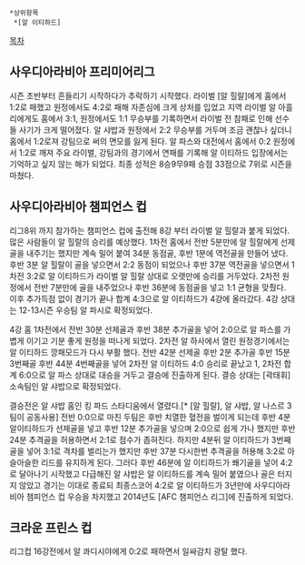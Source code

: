  *상위항목
  *[알 이티하드]

[[목차]]
== 사우디아라비아 프리미어리그 ==
시즌 초반부터 흔들리기 시작하다가 추락하기 시작했다. 라이벌 [알 힐랄]에게 홈에서 1:2로 패했고 원정에서도 4:2로 패해 자존심에 크게 상처를 입었고 지역 라이벌 알 아흘리에게도 홈에서 3:1, 원정에서도 1:1 무승부를 기록하면서 라이벌 전 참패로 인해 선수들 사기가 크게 떨어졌다. 알 샤밥과 원정에서 2:2 무승부를 거두며 조금 괜찮나 싶더니 홈에서 1:2로져 강팀으로 써의 면모를 잃게 된다. 알 파스와 대전에서 홈에서 0:2 원정에서 1:2로 깨져 주요 라이벌, 강팀과의 경기에서 연패를 기록해 알 이티하드 입장에서는 기억하고 싶지 않는 해가 되었다. 최종 성적은 8승9무9패 승점 33점으로 7위로 시즌을 마쳤다.

== 사우디아라비아 챔피언스 컵 ==
리그8위 까지 참가하는 챔피언스 컵에 출전해 8강 부터 라이벌 알 힐랄과 붙게 되었다. 많은 사람들이 알 힐랄의 승리를 예상했다. 1차전 홈에서 전반 5분만에 알 힐랄에게 선제골을 내주기는 했지만 계속 밀어 붙여 34분 동점골, 후반 1분에 역전골을 만들어 냈다. 후반 3분 알 힐랄이 골을 넣으면서 2:2 동점이 되었으나 후반 37분 역전골을 넣으면서 1차전 3:2로 알 이티하드가 라이벌 알 힐랄 상대로 오랫만에 승리를 거두었다. 2차전 원정에서 전반 7분만에 골을 내주었으나 후반 36분에 동점골을 넣고 1:1 균형을 맞췄다. 이후 추가득점 없이 경기가 끝나 합계 4:3으로 알 이티하드가 4강에 올라갔다. 4강 상대는 12-13시즌 우승팀 알 파시로 확정되었다. 

4강 홈 1차전에서 전반 30분 선제골과 후반 38분 추가골을 넣어 2:0으로 알 파스를 가볍게 이기고 기분 좋게 원정을 떠나게 되었다. 2차전 알 하사에서 열린 원정경기에서는 알 이티하드 깡패모드가 다시 부활 했다. 전반 42분 선제골 후반 2분 추가골 후반 15분 3번째골 후반 44분 4번째골을 넣어 2차전 알 이티하드 4:0 승리로 끝났고 1, 2차전 합계 6:0으로 알 파스 상대로 대승을 거두고 결승에 진출하게 된다. 결승 상대는 [곽태휘]소속팀인 알 샤밥으로 확정되었다.

결승전은 알 샤밥 홈인 킹 파드 스타디움에서 열렸다.[* [알 힐랄], 알 샤밥, 알 나스르 3팀이 공동사용] 전반 0:0으로 마친 두팀은 후반 치열한 혈전을 벌이게 되는데 후반 4분 알이티하드가 선제골을 넣고 후반 12분 추가골을 넣으며 2:0으로 쉽게 가나 했지만 후반 24분 추격골을 허용하면서 2:1로 점수가 좁혀진다. 하지만 4분뒤 알 이티하드가 3번째골을 넣어 3:1로 격차를 벌리는가 했지만 후반 37분 다시한번 추격골을 허용해 3:2로 아슬아슬한 리드를 유지하게 된다. 그러다 후반 46분에 알 이티하드가 쐐기골을 넣어 4:2로 달아나기 시작했고 다급해진 알 샤밥은 알 이티하드를 계속 밀어 붙였으나 골은 터지지 않았고 경기는 이대로 종료되 최종스코어 4:2로 알 이티하드가 3년만에 사우디아라비아 챔피언스 컵 우승을 차지했고 2014년도 [AFC 챔피언스 리그]에 진출하게 되었다.

== 크라운 프린스 컵 ==
리그컵 16강전에서 알 콰디시야에게 0:2로 패하면서 일싸감치 광탈 했다.
